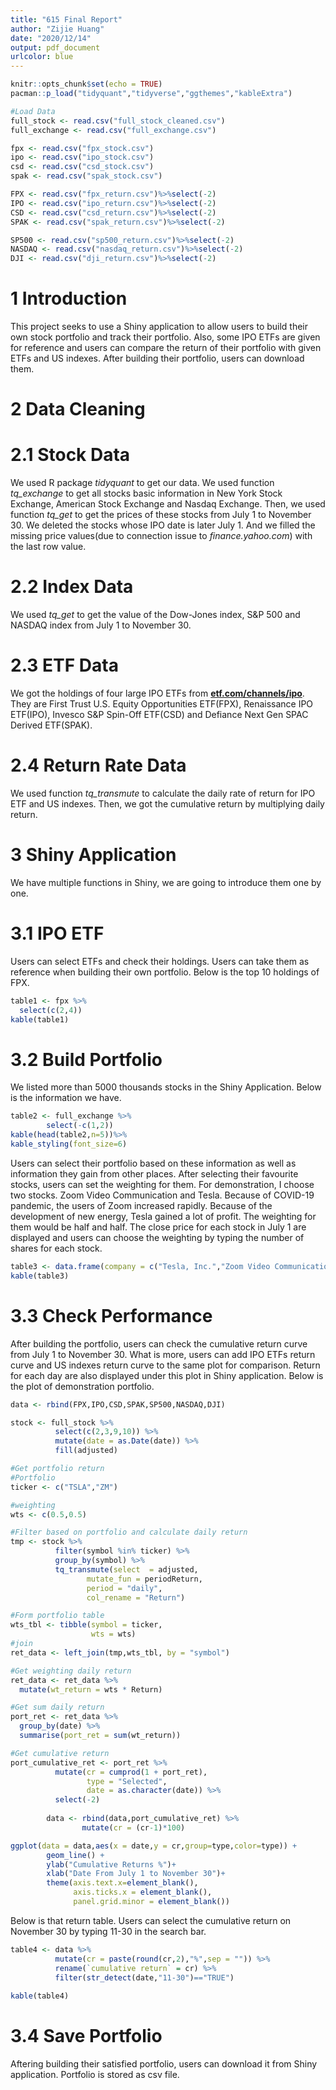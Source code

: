 ```yaml
---
title: "615 Final Report"
author: "Zijie Huang"
date: "2020/12/14"
output: pdf_document
urlcolor: blue
---
```


```r
knitr::opts_chunk$set(echo = TRUE)
pacman::p_load("tidyquant","tidyverse","ggthemes","kableExtra")
```

```r
#Load Data
full_stock <- read.csv("full_stock_cleaned.csv")
full_exchange <- read.csv("full_exchange.csv")

fpx <- read.csv("fpx_stock.csv")
ipo <- read.csv("ipo_stock.csv")
csd <- read.csv("csd_stock.csv")
spak <- read.csv("spak_stock.csv")

FPX <- read.csv("fpx_return.csv")%>%select(-2)
IPO <- read.csv("ipo_return.csv")%>%select(-2)
CSD <- read.csv("csd_return.csv")%>%select(-2)
SPAK <- read.csv("spak_return.csv")%>%select(-2)

SP500 <- read.csv("sp500_return.csv")%>%select(-2)
NASDAQ <- read.csv("nasdaq_return.csv")%>%select(-2)
DJI <- read.csv("dji_return.csv")%>%select(-2)
```
# 1 Introduction
This project seeks to use a Shiny application to allow users to build their own stock portfolio and track their portfolio. Also, some IPO ETFs are given for reference and users can compare the return of their portfolio with given ETFs and US indexes. After building their portfolio, users can download them.

# 2 Data Cleaning
# 2.1 Stock Data
We used R package *tidyquant* to get our data. We used function *tq_exchange* to get all stocks basic information in New York Stock Exchange, American Stock Exchange and Nasdaq Exchange. Then, we used function *tq_get* to get the prices of these stocks from July 1 to November 30. We deleted the stocks whose IPO date is later July 1. And we filled the missing price values(due to connection issue to *finance.yahoo.com*) with the last row value.

# 2.2 Index Data
We used *tq_get* to get the value of the Dow-Jones index, S&P 500 and NASDAQ index from July 1 to November 30.

# 2.3 ETF Data
We got the holdings of four large IPO ETFs from [**etf.com/channels/ipo**](https://www.etf.com/channels/ipo). They are First Trust U.S. Equity Opportunities ETF(FPX), Renaissance IPO ETF(IPO), Invesco S&P Spin-Off ETF(CSD) and Defiance Next Gen SPAC Derived ETF(SPAK). 

# 2.4 Return Rate Data
We used function *tq_transmute* to calculate the daily rate of return for IPO ETF and US indexes. Then, we got the cumulative return by multiplying daily return.

# 3 Shiny Application
We have multiple functions in Shiny, we are going to introduce them one by one.

# 3.1 IPO ETF
Users can select ETFs and check their holdings. Users can take them as reference when building their own portfolio. Below is the top 10 holdings of FPX.\
```r
table1 <- fpx %>%
  select(c(2,4))
kable(table1)
```
# 3.2 Build Portfolio
We listed more than 5000 thousands stocks in the Shiny Application. Below is the information we have.\
```r
table2 <- full_exchange %>%
        select(-c(1,2))
kable(head(table2,n=5))%>%
kable_styling(font_size=6)
```
Users can select their portfolio based on these information as well as information they gain from other places. After selecting their favourite stocks, users can set the weighting for them. For demonstration, I choose two stocks. Zoom Video Communication and Tesla. Because of COVID-19 pandemic, the users of Zoom increased rapidly. Because of the development of new energy, Tesla gained a lot of profit. The weighting for them would be half and half. The close price for each stock in July 1 are displayed and users can choose the weighting by typing the number of shares for each stock.\
```r
table3 <- data.frame(company = c("Tesla, Inc.","Zoom Video Communications, Inc."),weighting = c("50%","50%"))
kable(table3)
```

# 3.3 Check Performance
After building the portfolio, users can check the cumulative return curve from July 1 to November 30. What is more, users can add IPO ETFs return curve and US indexes return curve to the same plot for comparison. Return for each day are also displayed under this plot in Shiny application. Below is the plot of demonstration portfolio.\
```r
data <- rbind(FPX,IPO,CSD,SPAK,SP500,NASDAQ,DJI)

stock <- full_stock %>%
          select(c(2,3,9,10)) %>%
          mutate(date = as.Date(date)) %>%
          fill(adjusted)        

#Get portfolio return
#Portfolio
ticker <- c("TSLA","ZM")

#weighting
wts <- c(0.5,0.5)

#Filter based on portfolio and calculate daily return
tmp <- stock %>%
          filter(symbol %in% ticker) %>%
          group_by(symbol) %>%
          tq_transmute(select  = adjusted, 
                 mutate_fun = periodReturn, 
                 period = "daily",
                 col_rename = "Return")

#Form portfolio table
wts_tbl <- tibble(symbol = ticker,
                  wts = wts)
#join
ret_data <- left_join(tmp,wts_tbl, by = "symbol")

#Get weighting daily return
ret_data <- ret_data %>%
  mutate(wt_return = wts * Return)

#Get sum daily return
port_ret <- ret_data %>%
  group_by(date) %>%
  summarise(port_ret = sum(wt_return))

#Get cumulative return
port_cumulative_ret <- port_ret %>%
          mutate(cr = cumprod(1 + port_ret),
                 type = "Selected",
                 date = as.character(date)) %>%
          select(-2)
        
        data <- rbind(data,port_cumulative_ret) %>%
                mutate(cr = (cr-1)*100)

ggplot(data = data,aes(x = date,y = cr,group=type,color=type)) +
        geom_line() +
        ylab("Cumulative Returns %")+
        xlab("Date From July 1 to November 30")+
        theme(axis.text.x=element_blank(),
              axis.ticks.x = element_blank(),
              panel.grid.minor = element_blank())
```
Below is that return table. Users can select the cumulative return on November 30 by typing 11-30 in the search bar.\
```r
table4 <- data %>%
          mutate(cr = paste(round(cr,2),"%",sep = "")) %>%
          rename(`cumulative return` = cr) %>%
          filter(str_detect(date,"11-30")=="TRUE")
          
kable(table4)
```
# 3.4 Save Portfolio
Aftering building their satisfied portfolio, users can download it from Shiny application. Portfolio is stored as csv file.

